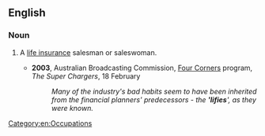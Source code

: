 ==English==

===Noun===
{{en-noun}}
# {{context|Australia|insurance|lang=en}} A [[life insurance]] salesman or saleswoman.
#* '''2003''', Australian Broadcasting Commission, [[w:Four Corners|Four Corners]] program, ''The Super Chargers'', 18 February
#*: ''Many of the industry's bad habits seem to have been inherited from the financial planners' predecessors - the ''''lifies'''', as they were known.'' 
[[Category:en:Occupations]]